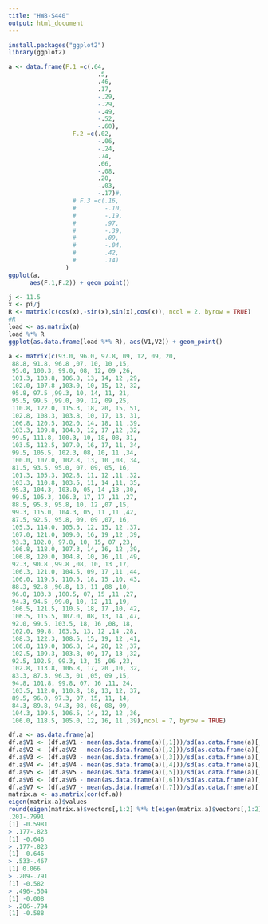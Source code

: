 ```yaml
---
title: "HW8-S440"
output: html_document
---
```


```r
install.packages("ggplot2")
library(ggplot2)

a <- data.frame(F.1 =c(.64,
                         .5,
                         .46,
                         .17,
                         -.29,
                         -.29,
                         -.49,
                         -.52,
                         -.60),
                  F.2 =c(.02,
                         -.06,
                         -.24,
                         .74,
                         .66,
                         -.08,
                         .20,
                         -.03,
                         -.17)#,
                  # F.3 =c(.16,
                  #        -.10,
                  #        -.19,
                  #        .97,
                  #        -.39,
                  #        .09,
                  #        -.04,
                  #        .42,
                  #        .14)
                )
ggplot(a,
      aes(F.1,F.2)) + geom_point()

```

```r
j <- 11.5
x <- pi/j
R <- matrix(c(cos(x),-sin(x),sin(x),cos(x)), ncol = 2, byrow = TRUE)
#R
load <- as.matrix(a)
load %*% R
ggplot(as.data.frame(load %*% R), aes(V1,V2)) + geom_point()

```


```r

a <- matrix(c(93.0, 96.0, 97.8, 09, 12, 09, 20,
 88.8, 91.8, 96.8 ,07, 10, 10 ,15,
 95.0, 100.3, 99.0, 08, 12, 09 ,26,
 101.3, 103.8, 106.8, 13, 14, 12 ,29,
 102.0, 107.8 ,103.0, 10, 15, 12, 32,
 95.8, 97.5 ,99.3, 10, 14, 11, 21,
 95.5, 99.5 ,99.0, 09, 12, 09 ,25,
 110.8, 122.0, 115.3, 18, 20, 15, 51,
 102.8, 108.3, 103.8, 10, 17, 13, 31,
 106.8, 120.5, 102.0, 14, 18, 11 ,39,
 103.3, 109.8, 104.0, 12, 17 ,12 ,32,
 99.5, 111.8, 100.3, 10, 18, 08, 31,
 103.5, 112.5, 107.0, 16, 17, 11, 34,
 99.5, 105.5, 102.3, 08, 10, 11 ,34,
 100.0, 107.0, 102.8, 13, 10 ,08, 34,
 81.5, 93.5, 95.0, 07, 09, 05, 16,
 101.3, 105.3, 102.8, 11, 12 ,11 ,32,
 103.3, 110.8, 103.5, 11, 14 ,11, 35,
 95.3, 104.3, 103.0, 05, 14 ,13 ,30,
 99.5, 105.3, 106.3, 17, 17 ,11 ,27,
 88.5, 95.3, 95.8, 10, 12 ,07 ,15,
 99.3, 115.0, 104.3, 05, 11 ,11 ,42,
 87.5, 92.5, 95.8, 09, 09 ,07, 16,
 105.3, 114.0, 105.3, 12, 15, 12 ,37,
 107.0, 121.0, 109.0, 16, 19 ,12 ,39,
 93.3, 102.0, 97.8, 10, 15, 07 ,23,
 106.8, 118.0, 107.3, 14, 16, 12 ,39,
 106.8, 120.0, 104.8, 10, 16 ,11 ,49,
 92.3, 90.8 ,99.8 ,08, 10, 13 ,17,
 106.3, 121.0, 104.5, 09, 17 ,11 ,44,
 106.0, 119.5, 110.5, 18, 15 ,10, 43,
 88.3, 92.8 ,96.8, 13, 11 ,08 ,10,
 96.0, 103.3 ,100.5, 07, 15 ,11 ,27,
 94.3, 94.5 ,99.0, 10, 12 ,11 ,19,
 106.5, 121.5, 110.5, 18, 17 ,10, 42,
 106.5, 115.5, 107.0, 08, 13, 14 ,47,
 92.0, 99.5, 103.5, 18, 16 ,08, 18,
 102.0, 99.8, 103.3, 13, 12 ,14 ,28,
 108.3, 122.3, 108.5, 15, 19, 12 ,41,
 106.8, 119.0, 106.8, 14, 20, 12 ,37,
 102.5, 109.3, 103.8, 09, 17, 13 ,32,
 92.5, 102.5, 99.3, 13, 15 ,06 ,23,
 102.8, 113.8, 106.8, 17, 20 ,10, 32,
 83.3, 87.3, 96.3, 01 ,05, 09 ,15,
 94.8, 101.8, 99.8, 07, 16 ,11, 24,
 103.5, 112.0, 110.8, 18, 13, 12, 37,
 89.5, 96.0, 97.3, 07, 15, 11, 14,
 84.3, 89.8, 94.3, 08, 08, 08, 09,
 104.3, 109.5, 106.5, 14, 12, 12 ,36,
 106.0, 118.5, 105.0, 12, 16, 11 ,39),ncol = 7, byrow = TRUE)

df.a <- as.data.frame(a)
df.a$V1 <- (df.a$V1 - mean(as.data.frame(a)[,1]))/sd(as.data.frame(a)[,1])
df.a$V2 <- (df.a$V2 - mean(as.data.frame(a)[,2]))/sd(as.data.frame(a)[,2])
df.a$V3 <- (df.a$V3 - mean(as.data.frame(a)[,3]))/sd(as.data.frame(a)[,3])
df.a$V4 <- (df.a$V4 - mean(as.data.frame(a)[,4]))/sd(as.data.frame(a)[,4])
df.a$V5 <- (df.a$V5 - mean(as.data.frame(a)[,5]))/sd(as.data.frame(a)[,5])
df.a$V6 <- (df.a$V6 - mean(as.data.frame(a)[,6]))/sd(as.data.frame(a)[,6])
df.a$V7 <- (df.a$V7 - mean(as.data.frame(a)[,7]))/sd(as.data.frame(a)[,7])
matrix.a <- as.matrix(cor(df.a))
eigen(matrix.a)$values
round(eigen(matrix.a)$vectors[,1:2] %*% t(eigen(matrix.a)$vectors[,1:2]),digits = 3)
.201-.7991
[1] -0.5981
> .177-.823
[1] -0.646
> .177-.823
[1] -0.646
> .533-.467
[1] 0.066
> .209-.791
[1] -0.582
> .496-.504
[1] -0.008
> .206-.794
[1] -0.588
```

